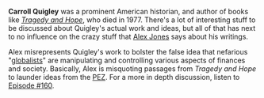 {{ExternalRedirect}}

'''Carroll Quigley''' was a prominent American historian, and author of books like ''[[Tragedy and Hope]]'', who died in 1977. There's a lot of interesting stuff to be discussed about Quigley's actual work and ideas, but all of that has next to no influence on the crazy stuff that [[Alex Jones]] says about his writings.

Alex misrepresents Quigley's work to bolster the false idea that nefarious "[[globalists]]" are manipulating and controlling various aspects of finances and society. Basically, Alex is misquoting passages from ''Tragedy and Hope'' to launder ideas from the [[The Protocols of the Elders of Zion|PEZ]]. For a more in depth discussion, listen to [[160: January 22-25, 2009|Episode #160]].
